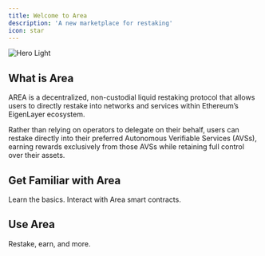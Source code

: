 ```yaml
---
title: Welcome to Area
description: 'A new marketplace for restaking'
icon: star
---
```


<Frame type='glass'>
    <img src='/public/images/docs/introduction/banner.png' alt='Hero Light' />
</Frame>

## What is Area

AREA is a decentralized, non-custodial liquid restaking protocol that allows users to directly restake into networks and services within Ethereum’s EigenLayer ecosystem.

Rather than relying on operators to delegate on their behalf, users can restake directly into their preferred Autonomous Verifiable Services (AVSs), earning rewards exclusively from those AVSs while retaining full control over their assets.

## Get Familiar with Area
<CardGroup cols={2}>
<Card title='Concepts' icon='book-open-cover' href='/lat/introduction'>
    Learn the basics.
</Card>

<Card title='Developers' icon='file-contract' href='/api-reference/introduction'>
    Interact with Area smart contracts.
</Card>
</CardGroup>

## Use Area

<CardGroup cols={2}>
<Card title='Area App' icon='grid-round-2-plus' href='https://area.club'>
    Restake, earn, and more.
</Card>
</CardGroup>
